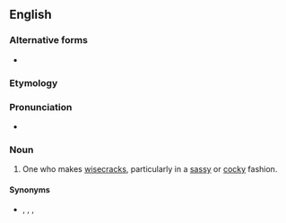 {{also|wise-ass}}
==English==

===Alternative forms===
* {{l|en|wise-ass}}

===Etymology===
{{suffix|en|wise|ass}}

===Pronunciation===
* {{IPA|en|/ˈwaɪzæs/}}

===Noun===
{{en-noun|es}}

# One who makes [[wisecrack]]s, particularly in a [[sassy]] or [[cocky]] fashion.

====Synonyms====
* {{sense|one who makes wisecracks in a sassy or cocky fashion}} {{l|en|wisecracker}}, {{l|en|smart aleck}}, {{l|en|wise guy}}, {{l|en|wiseacre}}